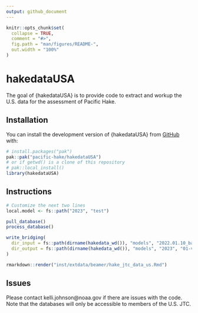 ```yaml
---
output: github_document
---
```


<!-- README.md is generated from README.Rmd. Please edit that file -->

```r
knitr::opts_chunk$set(
  collapse = TRUE,
  comment = "#>",
  fig.path = "man/figures/README-",
  out.width = "100%"
)
```

# hakedataUSA

<!-- badges: start -->
<!-- badges: end -->

The goal of {hakedataUSA} is to provide code to extract and workup the U.S. data
for the assessment of Pacific Hake.

## Installation

You can install the development version of {hakedataUSA} from [GitHub](https://github.com/) with:

``` r
# install.packages("pak")
pak::pak("pacific-hake/hakedataUSA")
# or if getwd() is a clone of this repository
# pak::local_install()
library(hakedataUSA)
```

## Instructions

```r
# Customize the next two lines
local.model <- fs::path("2023", "test")

pull_database()
process_database()

write_bridging(
  dir_input = fs::path(dirname(hakedata_wd()), "models", "2022.01.10_base"),
  dir_output = fs::path(dirname(hakedata_wd()), "models", "2023", "01-version", "02-bridging-models")
)
```

```r
rmarkdown::render("inst/extdata/beamer/hake_jtc_data_us.Rmd")
```

## Issues

Please contact kelli.johnson@noaa.gov if there are issues with the code.
Note that the databases will only be accessible to members of the U.S. JTC.
